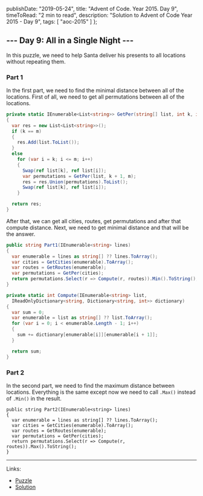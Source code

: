   publishDate: "2019-05-24",
  title: "Advent of Code. Year 2015. Day 9",
  timeToRead: "2 min to read",
  description: "Solution to Advent of Code Year 2015 - Day 9",
  tags: [
    "aoc-2015"
  ]
};

## --- Day 9: All in a Single Night ---

In this puzzle, we need to help Santa deliver his presents to all locations without repeating them.

### Part 1

In the first part, we need to find the minimal distance between all of the locations. First of all, we need to get all permutations between all of the locations. 

```csharp
private static IEnumerable<List<string>> GetPer(string[] list, int k, int m)
{
  var res = new List<List<string>>();
  if (k == m)
  {
    res.Add(list.ToList());
  }
  else
    for (var i = k; i <= m; i++)
    {
      Swap(ref list[k], ref list[i]);
      var permutations = GetPer(list, k + 1, m);
      res = res.Union(permutations).ToList();
      Swap(ref list[k], ref list[i]);
    }

  return res;
}
```

After that, we can get all cities, routes, get permutations and after that compute distance. Next, we need to get minimal distance and that will be the answer.

```csharp
public string Part1(IEnumerable<string> lines)
{
  var enumerable = lines as string[] ?? lines.ToArray();
  var cities = GetCities(enumerable).ToArray();
  var routes = GetRoutes(enumerable);
  var permutations = GetPer(cities);
  return permutations.Select(r => Compute(r, routes)).Min().ToString();
}

private static int Compute(IEnumerable<string> list, 
  IReadOnlyDictionary<string, Dictionary<string, int>> dictionary)
{
  var sum = 0;
  var enumerable = list as string[] ?? list.ToArray();
  for (var i = 0; i < enumerable.Length - 1; i++)
  {
    sum += dictionary[enumerable[i]][enumerable[i + 1]];
  }

  return sum;
}
```

### Part 2

In the second part, we need to find the maximum distance between locations. Everything is the same except now we need to call `.Max()` instead of `.Min()` in the result.

```csharp{7}
public string Part2(IEnumerable<string> lines)
{
  var enumerable = lines as string[] ?? lines.ToArray();
  var cities = GetCities(enumerable).ToArray();
  var routes = GetRoutes(enumerable);
  var permutations = GetPer(cities);
  return permutations.Select(r => Compute(r, routes)).Max().ToString();
}
```

- - -

Links:
* [Puzzle](https://adventofcode.com/2015/day/9)
* [Solution](https://github.com/PDmatrix/advent-of-code/tree/master/CSharp/Solutions/2015/9)
